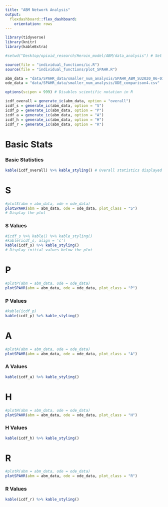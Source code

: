 ```yaml
---
title: "ABM Network Analysis"
output: 
  flexdashboard::flex_dashboard:
    orientation: rows
---
```


```r
library(tidyverse)
library(knitr)
library(kableExtra)

#setwd("Desktop/opioid_research/Heroin_model/ABM/data_analysis") # Set to wd

source(file = "individual_functions/ic.R")
source(file = "individual_functions/plot_SPAHR.R")

abm_data = "data/SPAHR_data/smaller_num_analysis/SPAHR_ABM_SU2020_06-01_debug heroin_run-table.csv"
ode_data = "data/SPAHR_data/smaller_num_analysis/ODE_comparison4.csv"

options(scipen = 999) # Disables scientific notation in R

icdf_overall = generate_ic(abm_data, option = "overall")
icdf_s = generate_ic(abm_data, option = "S")
icdf_p = generate_ic(abm_data, option = "P")
icdf_a = generate_ic(abm_data, option = "A")
icdf_h = generate_ic(abm_data, option = "H")
icdf_r = generate_ic(abm_data, option = "R")
```

Basic Stats {.sidebar}
=====================================

### Basic Statistics

```r
kable(icdf_overall) %>% kable_styling() # Overall statistics displayed on Sidebar
```

S
=====================================

```r
#plotS(abm = abm_data, ode = ode_data)
plotSPAHR(abm = abm_data, ode = ode_data, plot_class = "S")
# Display the plot
```

### S Values

```r
#icdf_s %>% kable() %>% kable_styling()
#kable(icdf_s, align = 'c')
kable(icdf_s) %>% kable_styling()
# Display initial values below the plot
```

P
=====================================

```r
#plotP(abm = abm_data, ode = ode_data)
plotSPAHR(abm = abm_data, ode = ode_data, plot_class = "P")
```

### P Values

```r
#kable(icdf_p)
kable(icdf_p) %>% kable_styling()
```

A
=====================================

```r
#plotA(abm = abm_data, ode = ode_data)
plotSPAHR(abm = abm_data, ode = ode_data, plot_class = "A")
```

### A Values

```r
kable(icdf_a) %>% kable_styling()
```

H
=====================================

```r
#plotH(abm = abm_data, ode = ode_data)
plotSPAHR(abm = abm_data, ode = ode_data, plot_class = "H")

```

### H Values
```r
kable(icdf_h) %>% kable_styling()
```

R
=====================================

```r
#plotR(abm = abm_data, ode = ode_data)
plotSPAHR(abm = abm_data, ode = ode_data, plot_class = "R")
```

### R Values

```r
kable(icdf_r) %>% kable_styling()
```

